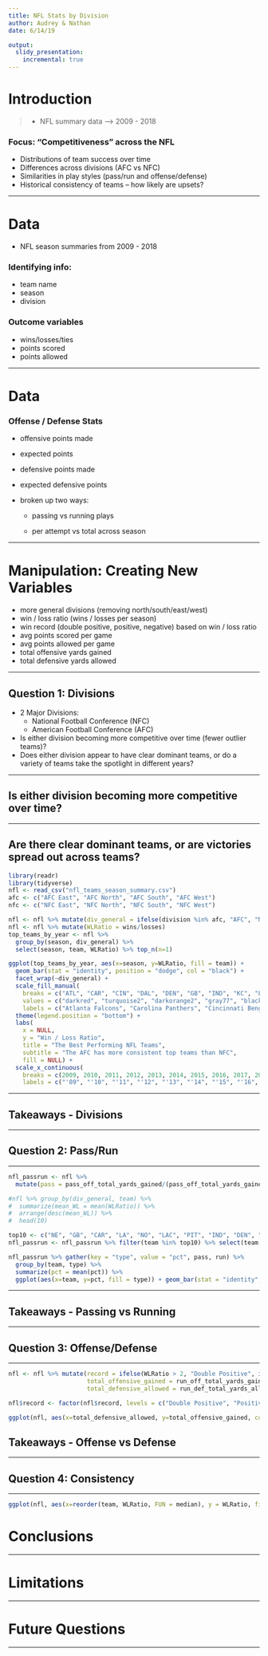 ```yaml
---
title: NFL Stats by Division
author: Audrey & Nathan
date: 6/14/19

output:
  slidy_presentation:
    incremental: true
---
```


# Introduction

> - NFL summary data --> 2009 - 2018

### Focus: "Competitiveness" across the NFL

- Distributions of team success over time
- Differences across divisions (AFC vs NFC)
- Similarities in play styles (pass/run and offense/defense)
- Historical consistency of teams -- how likely are upsets?



***

# Data

- NFL season summaries from 2009 - 2018


### Identifying info:

- team name
- season
- division

### Outcome variables

- wins/losses/ties
- points scored
- points allowed


***

# Data

### Offense / Defense Stats

- offensive points made

- expected points

- defensive points made

- expected defensive points

- broken up two ways:

    - passing vs running plays

    - per attempt vs total across season


***
# Manipulation: Creating New Variables

- more general divisions (removing north/south/east/west)
- win / loss ratio (wins / losses per season)
- win record (double positive, positive, negative) based on win / loss ratio
- avg points scored per game
- avg points allowed per game
- total offensive yards gained
- total defensive yards allowed

***
## Question 1: Divisions

- 2 Major Divisions:
    - National Football Conference (NFC)
    - American Football Conference (AFC)

- Is either division becoming more competitive over time (fewer outlier teams)?
- Does either division appear to have clear dominant teams, or do a variety of teams take the spotlight in different years?

***

## Is either division becoming more competitive over time?




***

## Are there clear dominant teams, or are victories spread out across teams?


```r
library(readr)
library(tidyverse)
nfl <- read_csv("nfl_teams_season_summary.csv")
afc <- c("AFC East", "AFC North", "AFC South", "AFC West")
nfc <- c("NFC East", "NFC North", "NFC South", "NFC West")

nfl <- nfl %>% mutate(div_general = ifelse(division %in% afc, "AFC", "NFC"))
nfl <- nfl %>% mutate(WLRatio = wins/losses)
top_teams_by_year <- nfl %>%
  group_by(season, div_general) %>%
  select(season, team, WLRatio) %>% top_n(n=1)

ggplot(top_teams_by_year, aes(x=season, y=WLRatio, fill = team)) +
  geom_bar(stat = "identity", position = "dodge", col = "black") +
  facet_wrap(~div_general) +
  scale_fill_manual(
    breaks = c("ATL", "CAR", "CIN", "DAL", "DEN", "GB", "IND", "KC", "LA", "LAC", "MIN", "NE", "NO", "PHI", "PIT", "SEA"),
    values = c("darkred", "turquoise2", "darkorange2", "gray77", "black", "darkgreen", "darkblue", "red", "goldenrod2", "powderblue", "purple", "blue", "tan", "aquamarine4", "yellow", "chartreuse1"),
    labels = c("Atlanta Falcons", "Carolina Panthers", "Cincinnati Bengals", "Dallas Cowboys", "Denver Broncos", "Green Bay Packers", "Indianapolis Colts", "Kansas City Chiefs", "LA Rams", "LA Chargers", "Minnesota Vikings", "New England Patriots", "New Orleans Saints", "Philadelphia Eagles", "Pittsburgh Steelers", "Seattle Seahawks")) +
  theme(legend.position = "bottom") +
  labs(
    x = NULL,
    y = "Win / Loss Ratio",
    title = "The Best Performing NFL Teams",
    subtitle = "The AFC has more consistent top teams than NFC",
    fill = NULL) +
  scale_x_continuous(
    breaks = c(2009, 2010, 2011, 2012, 2013, 2014, 2015, 2016, 2017, 2018),
    labels = c("'09", "'10", "'11", "'12", "'13", "'14", "'15", "'16", "'17", "'18"))

```

***

## Takeaways - Divisions

***

## Question 2: Pass/Run


***

```r
nfl_passrun <- nfl %>%
  mutate(pass = pass_off_total_yards_gained/(pass_off_total_yards_gained + run_off_total_yards_gained), run = run_off_total_yards_gained/(pass_off_total_yards_gained + run_off_total_yards_gained))

#nfl %>% group_by(div_general, team) %>%
#  summarize(mean_WL = mean(WLRatio)) %>%
#  arrange(desc(mean_WL)) %>%
#  head(10)

top10 <- c("NE", "GB", "CAR", "LA", "NO", "LAC", "PIT", "IND", "DEN", "ATL")
nfl_passrun <- nfl_passrun %>% filter(team %in% top10) %>% select(team, season, pass, run)

nfl_passrun %>% gather(key = "type", value = "pct", pass, run) %>%
  group_by(team, type) %>%
  summarize(pct = mean(pct)) %>%
  ggplot(aes(x=team, y=pct, fill = type)) + geom_bar(stat = "identity", position = "fill") + geom_hline(yintercept = 0.331, linetype = "dashed") + xlab(NULL) + ylab("% of Offensive Yards") + labs(title = "What Makes A Top Team? Running or Passing?", subtitle = "The most competitive teams play similarly to each other, but pass more than average", fill = "Play Type")
```


***
## Takeaways - Passing vs Running
***

## Question 3: Offense/Defense
***

```r
nfl <- nfl %>% mutate(record = ifelse(WLRatio > 2, "Double Positive", ifelse(WLRatio >= 1, "Positive", "Negative")),
                      total_offensive_gained = run_off_total_yards_gained + pass_off_total_yards_gained,
                      total_defensive_allowed = run_def_total_yards_allowed + pass_def_total_yards_allowed)

nfl$record <- factor(nfl$record, levels = c("Double Positive", "Positive", "Negative"))

ggplot(nfl, aes(x=total_defensive_allowed, y=total_offensive_gained, col = record)) + geom_point() + scale_color_manual(breaks = c("Double Positive", "Positive", "Negative"), values = c("green", "gold", "red")) + labs(title = "Offense and Defense Strength", subtitle = "Competitive teams are typically good at both", x = "Total Defensive Yards Allowed in Season", y = "Total Offensive Yards Gained in Season", col = "Win Record")
```


## Takeaways - Offense vs Defense
***


## Question 4: Consistency
***
```r
ggplot(nfl, aes(x=reorder(team, WLRatio, FUN = median), y = WLRatio, fill = div_general)) + geom_boxplot() + theme(axis.text.x = element_text(angle = 90, hjust = 1)) + xlab(NULL) + ylab("Win / Loss Ratio") + labs(title = "The Top Teams Aren't Always Consistent", subtitle = "The NFL appears very competitive, with decent upset chances", fill = "Division") + geom_hline(yintercept = 1, linetype = "dashed", color = "red")
```

# Conclusions
***
# Limitations
***
# Future Questions
***
